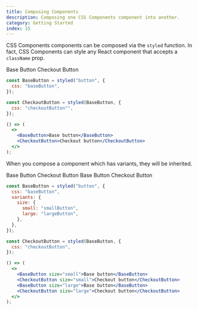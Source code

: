 ```yaml
---
title: Composing Components
description: Composing one CSS Components component into another.
category: Getting Started
index: 15
---
```


CSS Components components can be composed via the `styled` function. In fact, CSS Components can style any React component that accepts a `className` prop.

<Preview>
  <div style={{ display: "flex", gap: "20px", alignItems: "center" }}>
    <DemoButton>Base Button</DemoButton>
    <CheckoutButton>Checkout Button</CheckoutButton>
  </div>
</Preview>

```jsx
const BaseButton = styled("button", {
  css: "baseButton",
});

const CheckoutButton = styled(BaseButton, {
  css: "checkoutButton"",
});

() => (
  <>
    <BaseButton>Base button</BaseButton>
    <CheckoutButton>Checkout button</CheckoutButton>
  </>
);
```

When you compose a component which has variants, they will be inherited.

<Preview>
  <div style={{ display: "flex", gap: "20px", alignItems: "center" }}>
    <DemoButton size="small">Base Button</DemoButton>
    <CheckoutButton size="small">Checkout Button</CheckoutButton>
    <DemoButton size="large">Base Button</DemoButton>
    <CheckoutButton size="large">Checkout Button</CheckoutButton>
  </div>
</Preview>

```jsx
const BaseButton = styled("button", {
  css: "baseButton",
  variants: {
    size: {
      small: "smallButton",
      large: "largeButton",
    },
  },
});

const CheckoutButton = styled(BaseButton, {
  css: "checkoutButton",
});

() => (
  <>
    <BaseButton size="small">Base button</BaseButton>
    <CheckoutButton size="small">Checkout button</CheckoutButton>
    <BaseButton size="large">Base button</BaseButton>
    <CheckoutButton size="large">Checkout button</CheckoutButton>
  </>
);
```
